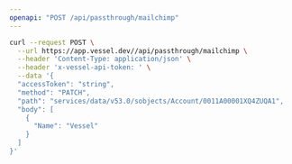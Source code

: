 ```yaml
---
openapi: "POST /api/passthrough/mailchimp"
---
```


<RequestExample>

```bash Request
curl --request POST \
  --url https://app.vessel.dev//api/passthrough/mailchimp \
  --header 'Content-Type: application/json' \
  --header 'x-vessel-api-token: ' \
  --data '{
  "accessToken": "string",
  "method": "PATCH",
  "path": "services/data/v53.0/sobjects/Account/0011A00001XQ4ZUQA1",
  "body": [
    {
      "Name": "Vessel"
    }
  ]
}'
```

</RequestExample>


      